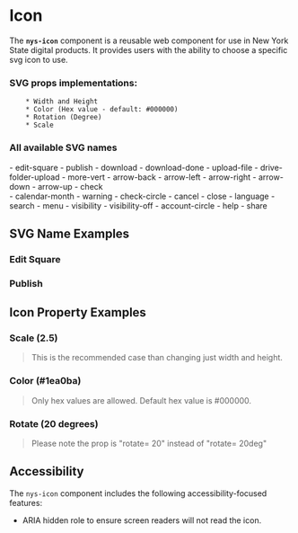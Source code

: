 
<Meta of={NysIconStories} title="Components/Icon/Documentation" />

# Icon

The **`nys-icon`** component is a reusable web component for use in New York State digital products. It provides users with the ability to choose a specific svg icon to use.

### SVG props implementations:
        * Width and Height
        * Color (Hex value - default: #000000)
        * Rotation (Degree)
        * Scale

### All available SVG names
<div style={{ display: 'flex' }}>
  <div style={{ flex: '1 1 50%', paddingRight: '1rem' }}>
    - edit-square  
    - publish  
    - download  
    - download-done  
    - upload-file  
    - drive-folder-upload  
    - more-vert  
    - arrow-back  
    - arrow-left  
    - arrow-right  
    - arrow-down  
    - arrow-up  
    - check  
  </div>
  <div style={{ flex: '1 1 50%' }}>
    - calendar-month  
    - warning  
    - check-circle  
    - cancel  
    - close  
    - language  
    - search  
    - menu  
    - visibility  
    - visibility-off  
    - account-circle  
    - help  
    - share  
  </div>
</div>

## SVG Name Examples

### Edit Square 

<Canvas of={NysIconStories.EditSquare} />

### Publish

<Canvas of={NysIconStories.Publish} />

## Icon Property Examples

### Scale (2.5)
> This is the recommended case than changing just width and height.
<Canvas of={NysIconStories.ScaleUp} />

### Color (#1ea0ba)
> Only hex values are allowed. Default hex value is #000000.
<Canvas of={NysIconStories.ColorChange} />

### Rotate (20 degrees)
> Please note the prop is "rotate= 20" instead of "rotate= 20deg"
<Canvas of={NysIconStories.Rotate} />


## Accessibility

The `nys-icon` component includes the following accessibility-focused features:

- ARIA hidden role to ensure screen readers will not read the icon.

